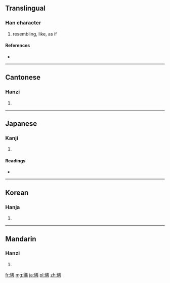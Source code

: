 {{also|髴}}
==Translingual==

===Han character===
{{Han char|rn=60|rad=彳|as=05|sn=8|four=2522<sub>7</sub>|canj=竹人中中弓 (HOLLN)}}

# resembling, like, as if

====References====
* {{Han ref|kx=0365.300|dkj=10071|dj=0685.210|hdz=20817.080|uh=5F7F|ud=24447|bh=A9BB|bd=43451}}

----

==Cantonese==

===Hanzi===
{{yue-hanzi|jyut=|y=fat1}}

# {{defn|lang=yue|sort=彳05}}

----

==Japanese==

===Kanji===
{{ja-kanji|grade=|rs=彳05}}

# {{defn|lang=ja|sort=彳05}}

====Readings====
* {{ja-readings|on=[[ふつ]] (futsu), [[ふち]] (fuchi)|kun=[[にかよう]] (nikayou), [[ほのか]] (honoka)}}

----

==Korean==

===Hanja===
{{ko-hanja|hangeul=불|eumhun=|rv=bul|mr=pul|y=pul}}

# {{defn|lang=ko|sort=彳05}}

----

==Mandarin==

===Hanzi===
{{cmn-hanzi|pin=[[fú]] ([[fu2]])|wg=fu<sup>2</sup>}}

# {{defn|lang=cmn|sort=彳05}}

[[fr:彿]]
[[mg:彿]]
[[ja:彿]]
[[pl:彿]]
[[zh:彿]]